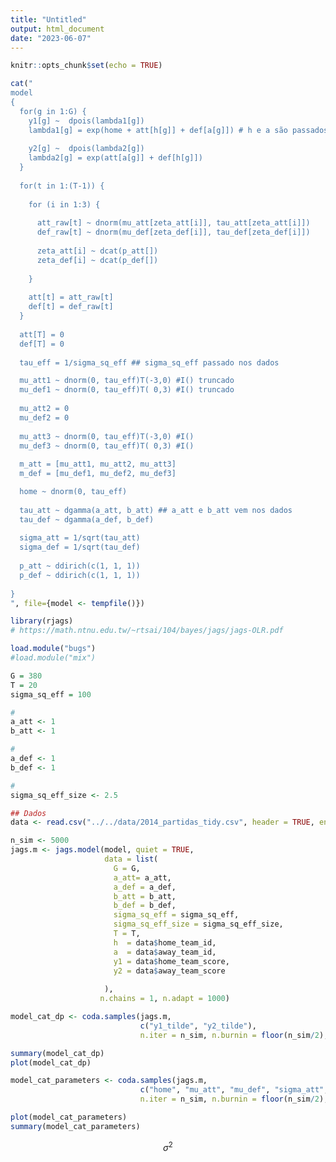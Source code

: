 ```yaml
---
title: "Untitled"
output: html_document
date: "2023-06-07"
---
```


```r
knitr::opts_chunk$set(echo = TRUE)
```

```r
cat("
model
{   
  for(g in 1:G) {  
    y1[g] ~  dpois(lambda1[g])
    lambda1[g] = exp(home + att[h[g]] + def[a[g]]) # h e a são passados nos dados
    
    y2[g] ~  dpois(lambda2[g])
    lambda2[g] = exp(att[a[g]] + def[h[g]])
  }
  
  for(t in 1:(T-1)) {
  
    for (i in 1:3) {
      
      att_raw[t] ~ dnorm(mu_att[zeta_att[i]], tau_att[zeta_att[i]])
      def_raw[t] ~ dnorm(mu_def[zeta_def[i]], tau_def[zeta_def[i]])
      
      zeta_att[i] ~ dcat(p_att[])
      zeta_def[i] ~ dcat(p_def[])
      
    }
    
    att[t] = att_raw[t]
    def[t] = def_raw[t]
  }
  
  att[T] = 0
  def[T] = 0
  
  tau_eff = 1/sigma_sq_eff ## sigma_sq_eff passado nos dados

  mu_att1 ~ dnorm(0, tau_eff)T(-3,0) #I() truncado
  mu_def1 ~ dnorm(0, tau_eff)T( 0,3) #I() truncado
  
  mu_att2 = 0
  mu_def2 = 0
  
  mu_att3 ~ dnorm(0, tau_eff)T(-3,0) #I()
  mu_def3 ~ dnorm(0, tau_eff)T( 0,3) #I()
  
  m_att = [mu_att1, mu_att2, mu_att3]
  m_def = [mu_def1, mu_def2, mu_def3]

  home ~ dnorm(0, tau_eff)
  
  tau_att ~ dgamma(a_att, b_att) ## a_att e b_att vem nos dados
  tau_def ~ dgamma(a_def, b_def)
  
  sigma_att = 1/sqrt(tau_att)
  sigma_def = 1/sqrt(tau_def)
  
  p_att ~ ddirich(c(1, 1, 1))
  p_def ~ ddirich(c(1, 1, 1))
  
}
", file={model <- tempfile()})
```


```r
library(rjags)
# https://math.ntnu.edu.tw/~rtsai/104/bayes/jags/jags-OLR.pdf

load.module("bugs")
#load.module("mix")

G = 380
T = 20
sigma_sq_eff = 100

#
a_att <- 1
b_att <- 1

#
a_def <- 1
b_def <- 1

# 
sigma_sq_eff_size <- 2.5

## Dados
data <- read.csv("../../data/2014_partidas_tidy.csv", header = TRUE, encoding = 'UTF-8')

n_sim <- 5000
jags.m <- jags.model(model, quiet = TRUE,
                     data = list(
                       G = G,
                       a_att= a_att,
                       a_def = a_def,
                       b_att = b_att,
                       b_def = b_def,
                       sigma_sq_eff = sigma_sq_eff,
                       sigma_sq_eff_size = sigma_sq_eff_size,
                       T = T,
                       h  = data$home_team_id,
                       a  = data$away_team_id,
                       y1 = data$home_team_score,
                       y2 = data$away_team_score
                       
                     ), 
                    n.chains = 1, n.adapt = 1000)

model_cat_dp <- coda.samples(jags.m, 
                             c("y1_tilde", "y2_tilde"),
                             n.iter = n_sim, n.burnin = floor(n_sim/2), quiet = T)
```

```r
summary(model_cat_dp)
plot(model_cat_dp)
```

```r
model_cat_parameters <- coda.samples(jags.m, 
                             c("home", "mu_att", "mu_def", "sigma_att", "sigma_def", "bn_size"),
                             n.iter = n_sim, n.burnin = floor(n_sim/2), quiet = T)
```

```r
plot(model_cat_parameters)
summary(model_cat_parameters)
```

$$\sigma^{2}$$